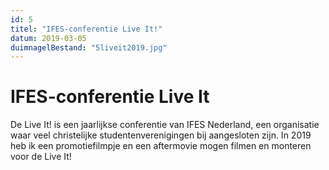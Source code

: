 ```yaml
---
id: 5
titel: "IFES-conferentie Live It!"
datum: 2019-03-05
duimnagelBestand: "5liveit2019.jpg"
---
```



# IFES-conferentie Live It

De Live It! is een jaarlijkse conferentie van IFES Nederland, een organisatie waar veel christelijke studentenverenigingen bij aangesloten zijn. In 2019 heb ik een promotiefilmpje en een aftermovie mogen filmen en monteren voor de Live It!

<Youtube titel="Hoi" youtubeId="C-TEPNOPk6c" />
